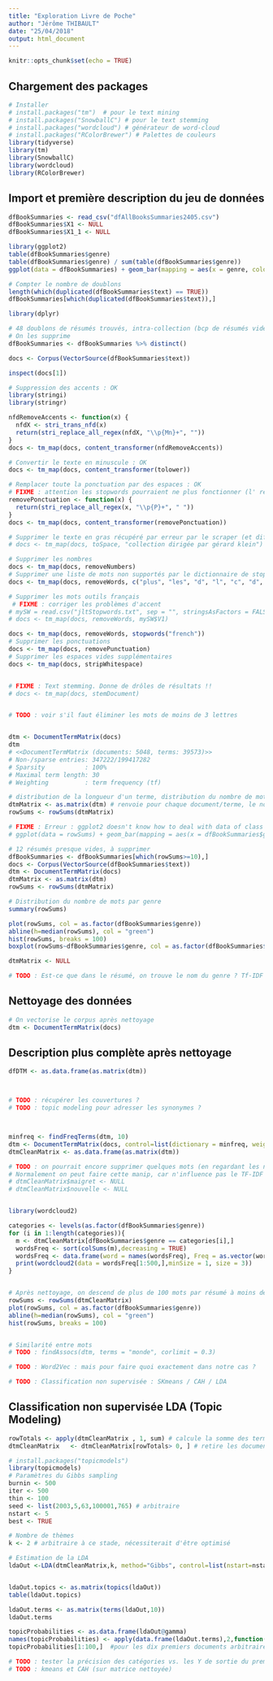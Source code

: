```yaml
---
title: "Exploration Livre de Poche"
author: "Jérôme THIBAULT"
date: "25/04/2018"
output: html_document
---
```


```r
knitr::opts_chunk$set(echo = TRUE)
```


## Chargement des packages

```r

# Installer
# install.packages("tm")  # pour le text mining
# install.packages("SnowballC") # pour le text stemming
# install.packages("wordcloud") # générateur de word-cloud
# install.packages("RColorBrewer") # Palettes de couleurs
library(tidyverse)
library(tm)
library(SnowballC)
library(wordcloud)
library(RColorBrewer)
```


## Import et première description du jeu de données

```r
dfBookSummaries <- read_csv("dfAllBooksSummaries2405.csv")
dfBookSummaries$X1 <- NULL
dfBookSummaries$X1_1 <- NULL

library(ggplot2)
table(dfBookSummaries$genre)
table(dfBookSummaries$genre) / sum(table(dfBookSummaries$genre))
ggplot(data = dfBookSummaries) + geom_bar(mapping = aes(x = genre, colour = genre))

# Compter le nombre de doublons
length(which(duplicated(dfBookSummaries$text) == TRUE))
dfBookSummaries[which(duplicated(dfBookSummaries$text)),]

library(dplyr)

# 48 doublons de résumés trouvés, intra-collection (bcp de résumés vides car livres pas encore parus)
# On les supprime
dfBookSummaries <- dfBookSummaries %>% distinct()
```



```r
docs <- Corpus(VectorSource(dfBookSummaries$text))

inspect(docs[1])

# Suppression des accents : OK
library(stringi)
library(stringr)

nfdRemoveAccents <- function(x) {
  nfdX <- stri_trans_nfd(x)
  return(stri_replace_all_regex(nfdX, "\\p{Mn}+", ""))
}
docs <- tm_map(docs, content_transformer(nfdRemoveAccents))

# Convertir le texte en minuscule : OK
docs <- tm_map(docs, content_transformer(tolower))

# Remplacer toute la ponctuation par des espaces : OK
# FIXME : attention les stopwords pourraient ne plus fonctionner (l' remplacé par l)
removePonctuation <- function(x) {
  return(stri_replace_all_regex(x, "\\p{P}+", " "))
}
docs <- tm_map(docs, content_transformer(removePonctuation))

# Supprimer le texte en gras récupéré par erreur par le scraper (et difficile à automatiser)
# docs <- tm_map(docs, toSpace, "collection dirigée par gérard klein")

# Supprimer les nombres
docs <- tm_map(docs, removeNumbers)
# Supprimer une liste de mots non supportés par le dictionnaire de stop words fr
docs <- tm_map(docs, removeWords, c("plus", "les", "d", "l", "c", "d", "resume", "science-fiction", "ou", "plus", "tome", "serie", "roman", "romans", "collection", "livre", "gerard", "dirigee", "prix", "king", "auteur", "stephen"))

# Supprimer les mots outils français
 # FIXME : corriger les problèmes d'accent
# mySW = read.csv("jltStopwords.txt", sep = "", stringsAsFactors = FALSE, header = FALSE)
# docs <- tm_map(docs, removeWords, mySW$V1)

docs <- tm_map(docs, removeWords, stopwords("french"))
# Supprimer les ponctuations
docs <- tm_map(docs, removePunctuation)
# Supprimer les espaces vides supplémentaires
docs <- tm_map(docs, stripWhitespace)


# FIXME : Text stemming. Donne de drôles de résultats !!
# docs <- tm_map(docs, stemDocument)


# TODO : voir s'il faut éliminer les mots de moins de 3 lettres


dtm <- DocumentTermMatrix(docs)
dtm
# <<DocumentTermMatrix (documents: 5048, terms: 39573)>>
# Non-/sparse entries: 347222/199417282
# Sparsity           : 100%
# Maximal term length: 30
# Weighting          : term frequency (tf)

# distribution de la longueur d'un terme, distribution du nombre de mots par document
dtmMatrix <- as.matrix(dtm) # renvoie pour chaque document/terme, le nombre de fois
rowSums <- rowSums(dtmMatrix)

# FIXME : Erreur : ggplot2 doesn't know how to deal with data of class numeric
# ggplot(data = rowSums) + geom_bar(mapping = aes(x = dfBookSummaries$genre, colour = as.factor(dfBookSummaries$genre)))

# 12 résumés presque vides, à supprimer
dfBookSummaries <- dfBookSummaries[which(rowSums>=10),]
docs <- Corpus(VectorSource(dfBookSummaries$text))
dtm <- DocumentTermMatrix(docs)
dtmMatrix <- as.matrix(dtm)
rowSums <- rowSums(dtmMatrix)

# Distribution du nombre de mots par genre
summary(rowSums)

plot(rowSums, col = as.factor(dfBookSummaries$genre))
abline(h=median(rowSums), col = "green")
hist(rowSums, breaks = 100)
boxplot(rowSums~dfBookSummaries$genre, col = as.factor(dfBookSummaries$genre))

dtmMatrix <- NULL

# TODO : Est-ce que dans le résumé, on trouve le nom du genre ? Tf-IDF donnera moins d'importance à "Science" s'il est très répandu dans tout le corpus.


```


## Nettoyage des données

```r



# On vectorise le corpus après nettoyage
dtm <- DocumentTermMatrix(docs)
```


## Description plus complète après nettoyage

```r
dfDTM <- as.data.frame(as.matrix(dtm))



# TODO : récupérer les couvertures ?
# TODO : topic modeling pour adresser les synonymes ?



minfreq <- findFreqTerms(dtm, 10)
dtm <- DocumentTermMatrix(docs, control=list(dictionary = minfreq, weight=weightTfIdf))
dtmCleanMatrix <- as.data.frame(as.matrix(dtm))

# TODO : on pourrait encore supprimer quelques mots (en regardant les noms des colonnes de la DTM). Voir s'ils sont associés souvent à d'autres mots ? Type saga la plus vendue
# Normalement on peut faire cette manip, car n'influence pas le TF-IDF :
# dtmCleanMatrix$maigret <- NULL
# dtmCleanMatrix$nouvelle <- NULL


library(wordcloud2)

categories <- levels(as.factor(dfBookSummaries$genre))
for (i in 1:length(categories)){
  m <- dtmCleanMatrix[dfBookSummaries$genre == categories[i],]
  wordsFreq <- sort(colSums(m),decreasing = TRUE)
  wordsFreq <- data.frame(word = names(wordsFreq), Freq = as.vector(wordsFreq)) # mise au format pour wordcloud2
  print(wordcloud2(data = wordsFreq[1:500,],minSize = 1, size = 3))
}


# Après nettoyage, on descend de plus de 100 mots par résumé à moins de 40
rowSums <- rowSums(dtmCleanMatrix)
plot(rowSums, col = as.factor(dfBookSummaries$genre))
abline(h=median(rowSums), col = "green")
hist(rowSums, breaks = 100)


# Similarité entre mots
# TODO : findAssocs(dtm, terms = "monde", corlimit = 0.3)

# TODO : Word2Vec : mais pour faire quoi exactement dans notre cas ?

# TODO : Classification non supervisée : SKmeans / CAH / LDA
```


## Classification non supervisée LDA (Topic Modeling)

```r
rowTotals <- apply(dtmCleanMatrix , 1, sum) # calcule la somme des termes dans chaque document
dtmCleanMatrix   <- dtmCleanMatrix[rowTotals> 0, ] # retire les documents vides, il peut arriver après nettoyage de se retrouver avec des documents vides, par exemple si on travaille sur des documents très courts type tweet

# install.packages("topicmodels")
library(topicmodels)
# Paramètres du Gibbs sampling
burnin <- 500
iter <- 500
thin <- 100
seed <- list(2003,5,63,100001,765) # arbitraire
nstart <- 5
best <- TRUE

# Nombre de thèmes
k <- 2 # arbitraire à ce stade, nécessiterait d'être optimisé

# Estimation de la LDA
ldaOut <-LDA(dtmCleanMatrix,k, method="Gibbs", control=list(nstart=nstart, seed = seed, best=best, burnin = burnin, iter = iter, thin=thin))


ldaOut.topics <- as.matrix(topics(ldaOut))
table(ldaOut.topics)

ldaOut.terms <- as.matrix(terms(ldaOut,10))
ldaOut.terms

topicProbabilities <- as.data.frame(ldaOut@gamma)
names(topicProbabilities) <- apply(data.frame(ldaOut.terms),2,function(x) paste(x,collapse=' '))
topicProbabilities[1:100,]  #pour les dix premiers documents arbitrairement, on voit que la plupart du temps un topic est prépondérant.

# TODO : tester la précision des catégories vs. les Y de sortie du premier dataframe (for JL : "accuracy").
# TODO : kmeans et CAH (sur matrice nettoyée)
```

